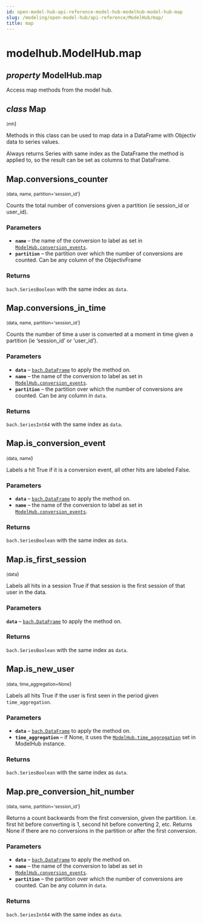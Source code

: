 ```yaml
---
id: open-model-hub-api-reference-model-hub-modelhub-model-hub-map
slug: /modeling/open-model-hub/api-reference/ModelHub/map/
title: map
---
```


# modelhub.ModelHub.map

<div className="property">

## <span className="type-annotation"><em>property </em></span> <span className="additional-name">ModelHub.</span><span className="name">map</span>




<div className="content">

Access map methods from the model hub.

<div className="class">

## <span className="type-annotation"><em>class</em></span> <span className="name">Map</span>

<small className="parameter-list">(<span className="parameter" id="mh">mh</span></small>)


<div className="content">

Methods in this class can be used to map data in a DataFrame with Objectiv data to series values.

Always returns Series with same index as the DataFrame the method is applied to, so the result can be set
as columns to that DataFrame.

<div className="method">

## <span className="additional-name">Map.</span><span className="name">conversions_counter</span>

<small className="parameter-list">(<span className="parameter" id="data">data</span>, <span className="parameter" id="name">name</span>, <span className="parameter" id="partition">partition='session_id'</span></small>)


<div className="content">

Counts the total number of conversions given a partition (ie session_id
or user_id).


### Parameters

* **`name`** – the name of the conversion to label as set in
[`ModelHub.conversion_events`](/modeling/open-model-hub/api-reference/ModelHub/modelhub.ModelHub.conversion_events.mdx).
* **`partition`** – the partition over which the number of conversions are counted. Can be any column
of the ObjectivFrame



### Returns

`bach.SeriesBoolean` with the same index as `data`.



</div>


</div>

<div className="method">

## <span className="additional-name">Map.</span><span className="name">conversions_in_time</span>

<small className="parameter-list">(<span className="parameter" id="data">data</span>, <span className="parameter" id="name">name</span>, <span className="parameter" id="partition">partition='session_id'</span></small>)


<div className="content">

Counts the number of time a user is converted at a moment in time given a partition (ie ‘session_id’
or ‘user_id’).


### Parameters

* **`data`** – [`bach.DataFrame`](/modeling/bach/api-reference/DataFrame/bach.DataFrame.mdx) to apply the method on.
* **`name`** – the name of the conversion to label as set in
[`ModelHub.conversion_events`](/modeling/open-model-hub/api-reference/ModelHub/modelhub.ModelHub.conversion_events.mdx).
* **`partition`** – the partition over which the number of conversions are counted. Can be any column
in `data`.



### Returns

`bach.SeriesInt64` with the same index as `data`.



</div>


</div>

<div className="method">

## <span className="additional-name">Map.</span><span className="name">is_conversion_event</span>

<small className="parameter-list">(<span className="parameter" id="data">data</span>, <span className="parameter" id="name">name</span></small>)


<div className="content">

Labels a hit True if it is a conversion event, all other hits are labeled False.


### Parameters

* **`data`** – [`bach.DataFrame`](/modeling/bach/api-reference/DataFrame/bach.DataFrame.mdx) to apply the method on.
* **`name`** – the name of the conversion to label as set in
[`ModelHub.conversion_events`](/modeling/open-model-hub/api-reference/ModelHub/modelhub.ModelHub.conversion_events.mdx).



### Returns

`bach.SeriesBoolean` with the same index as `data`.



</div>


</div>

<div className="method">

## <span className="additional-name">Map.</span><span className="name">is_first_session</span>

<small className="parameter-list">(<span className="parameter" id="data">data</span></small>)


<div className="content">

Labels all hits in a session True if that session is the first session of that user in the data.


### Parameters

**`data`** – [`bach.DataFrame`](/modeling/bach/api-reference/DataFrame/bach.DataFrame.mdx) to apply the method on.



### Returns

`bach.SeriesBoolean` with the same index as `data`.



</div>


</div>

<div className="method">

## <span className="additional-name">Map.</span><span className="name">is_new_user</span>

<small className="parameter-list">(<span className="parameter" id="data">data</span>, <span className="parameter" id="time_aggregation">time_aggregation=None</span></small>)


<div className="content">

Labels all hits True if the user is first seen in the period given `time_aggregation`.


### Parameters

* **`data`** – [`bach.DataFrame`](/modeling/bach/api-reference/DataFrame/bach.DataFrame.mdx) to apply the method on.
* **`time_aggregation`** – if None, it uses the [`ModelHub.time_aggregation`](/modeling/open-model-hub/api-reference/ModelHub/modelhub.ModelHub.time_aggregation.mdx) set in ModelHub
instance.



### Returns

`bach.SeriesBoolean` with the same index as `data`.



</div>


</div>

<div className="method">

## <span className="additional-name">Map.</span><span className="name">pre_conversion_hit_number</span>

<small className="parameter-list">(<span className="parameter" id="data">data</span>, <span className="parameter" id="name">name</span>, <span className="parameter" id="partition">partition='session_id'</span></small>)


<div className="content">

Returns a count backwards from the first conversion, given the partition. I.e. first hit before
converting is 1, second hit before converting 2, etc. Returns None if there are no conversions
in the partition or after the first conversion.


### Parameters

* **`data`** – [`bach.DataFrame`](/modeling/bach/api-reference/DataFrame/bach.DataFrame.mdx) to apply the method on.
* **`name`** – the name of the conversion to label as set in
[`ModelHub.conversion_events`](/modeling/open-model-hub/api-reference/ModelHub/modelhub.ModelHub.conversion_events.mdx).
* **`partition`** – the partition over which the number of conversions are counted. Can be any column
in `data`.



### Returns

`bach.SeriesInt64` with the same index as `data`.



</div>


</div>


</div>


</div>


</div>


</div>
